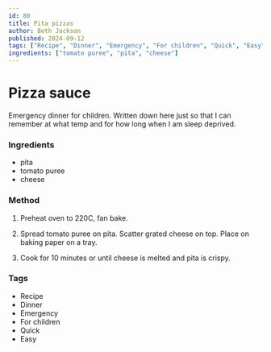 ```yaml
---
id: 80
title: Pita pizzas
author: Beth Jackson
published: 2024-09-12
tags: ["Recipe", "Dinner", "Emergency", "For children", "Quick", "Easy"]
ingredients: ["tomato puree", "pita", "cheese"]
---
```


# Pizza sauce

<BlogTextWrapper>

Emergency dinner for children. Written down here just so that I can remember at what temp and for how long when I am sleep deprived.

</BlogTextWrapper>

<BlogTextWrapper>

### Ingredients

- pita
- tomato puree
- cheese

</BlogTextWrapper>

<BlogTextWrapper>

### Method

1. Preheat oven to 220C, fan bake.

2. Spread tomato puree on pita. Scatter grated cheese on top. Place on baking paper on a tray.

3. Cook for 10 minutes or until cheese is melted and pita is crispy.

</BlogTextWrapper>

<BlogTextWrapper>

### Tags

- Recipe
- Dinner
- Emergency
- For children
- Quick
- Easy

</BlogTextWrapper>

